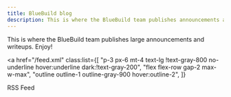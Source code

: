 ```yaml
---
title: BlueBuild blog
description: This is where the BlueBuild team publishes announcements and writeups. Enjoy!
---
```



This is where the BlueBuild team publishes large announcements and writeups. Enjoy!

<a
  href="/feed.xml"
  class:list={[
    "p-3 px-6 mt-4 text-lg !text-gray-800 no-underline hover:underline dark:!text-gray-200",
    "flex flex-row gap-2 max-w-max",
    "outline outline-1 outline-gray-900 hover:outline-2",
  ]}
>
  RSS Feed
</a>

<BlogPostList />
